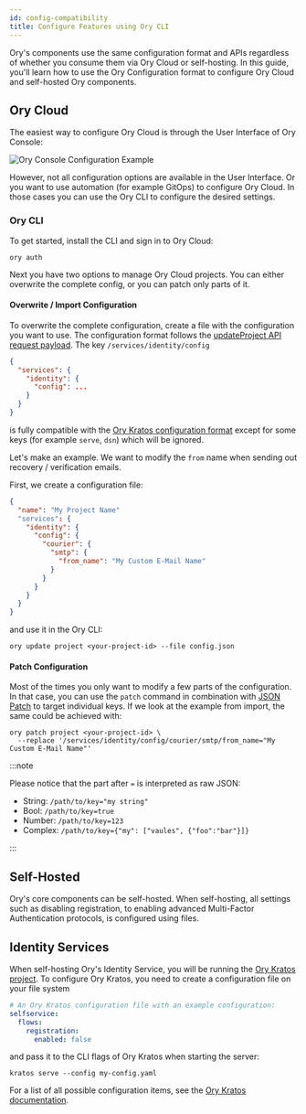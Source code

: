```yaml
---
id: config-compatibility
title: Configure Features using Ory CLI
---
```


Ory's components use the same configuration format and APIs regardless of
whether you consume them via Ory Cloud or self-hosting. In this guide, you'll
learn how to use the Ory Configuration format to configure Ory Cloud and
self-hosted Ory components.

## Ory Cloud

The easiest way to configure Ory Cloud is through the User Interface of Ory
Console:

![Ory Console Configuration Example](./config-compatibility/console-config.png)

However, not all configuration options are available in the User Interface. Or
you want to use automation (for example GitOps) to configure Ory Cloud. In those
cases you can use the Ory CLI to configure the desired settings.

### Ory CLI

To get started, install the CLI and sign in to Ory Cloud:

```shell
ory auth
```

Next you have two options to manage Ory Cloud projects. You can either overwrite
the complete config, or you can patch only parts of it.

#### Overwrite / Import Configuration

To overwrite the complete configuration, create a file with the configuration
you want to use. The configuration format follows the
[updateProject API request payload](../reference/api.mdx#operation/updateProject).
The key `/services/identity/config`

```json
{
  "services": {
    "identity": {
      "config": ...
    }
  }
}
```

is fully compatible with the
[Ory Kratos configuration format](../docs/kratos/reference/configuration.md)
except for some keys (for example `serve`, `dsn`) which will be ignored.

Let's make an example. We want to modify the `from` name when sending out
recovery / verification emails.

First, we create a configuration file:

```json title="config.json"
{
  "name": "My Project Name"
  "services": {
    "identity": {
      "config": {
        "courier": {
          "smtp": {
            "from_name": "My Custom E-Mail Name"
          }
        }
      }
    }
  }
}
```

and use it in the Ory CLI:

```shell
ory update project <your-project-id> --file config.json
```

#### Patch Configuration

Most of the times you only want to modify a few parts of the configuration. In
that case, you can use the `patch` command in combination with
[JSON Patch](http://jsonpatch.com/) to target individual keys. If we look at the
example from import, the same could be achieved with:

```
ory patch project <your-project-id> \
  --replace '/services/identity/config/courier/smtp/from_name="My Custom E-Mail Name"'
```

:::note

Please notice that the part after `=` is interpreted as raw JSON:

- String: `/path/to/key="my string"`
- Bool: `/path/to/key=true`
- Number: `/path/to/key=123`
- Complex: `/path/to/key={"my": ["vaules", {"foo":"bar"}]}`

:::

## Self-Hosted

Ory's core components can be self-hosted. When self-hosting, all settings such
as disabling registration, to enabling advanced Multi-Factor Authentication
protocols, is configured using files.

## Identity Services

When self-hosting Ory's Identity Service, you will be running the
[Ory Kratos project](https://www.ory.sh/docs/kratos/). To configure Ory Kratos,
you need to create a configuration file on your file system

```yaml title="my-config.yaml"
# An Ory Kratos configuration file with an example configuration:
selfservice:
  flows:
    registration:
      enabled: false
```

and pass it to the CLI flags of Ory Kratos when starting the server:

```shell
kratos serve --config my-config.yaml
```

For a list of all possible configuration items, see the
[Ory Kratos documentation](../kratos/reference/configuration.md).
